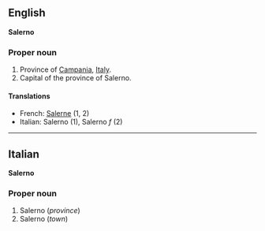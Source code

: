 ==English==
'''Salerno'''

===Proper noun===

#Province of [[Campania]], [[Italy]].
#Capital of the province of Salerno.

====Translations====

*French: [[Salerne]] (1, 2)
*Italian: Salerno (1), Salerno ''f'' (2)

----

==Italian==
'''Salerno'''

===Proper noun===

#Salerno (''province'')
#Salerno (''town'')
